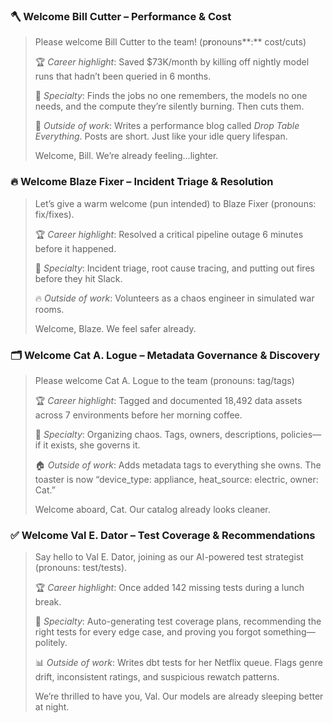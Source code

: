 ### 🪓 **Welcome Bill Cutter – Performance & Cost**

> Please welcome Bill Cutter to the team! (p**r**onouns**:** cost/cuts)
> 
> 
> 🏆 *Career highlight*: Saved $73K/month by killing off nightly model runs that hadn’t been queried in 6 months.
> 
> 💸 *Specialty*: Finds the jobs no one remembers, the models no one needs, and the compute they’re silently burning. Then cuts them.
> 
> 🧾 *Outside of work*: Writes a performance blog called *Drop Table Everything*. Posts are short. Just like your idle query lifespan.
> 
> Welcome, Bill. We’re already feeling...lighter.
> 

### 🔥 **Welcome Blaze Fixer – Incident Triage & Resolution**

> Let’s give a warm welcome (pun intended) to Blaze Fixer (pronouns: fix/fixes).
> 
> 
> 🏆 *Career highlight*: Resolved a critical pipeline outage 6 minutes before it happened.
> 
> 🚒 *Specialty*: Incident triage, root cause tracing, and putting out fires before they hit Slack.
> 
> 🔥 *Outside of work*: Volunteers as a chaos engineer in simulated war rooms. 
> 
> Welcome, Blaze. We feel safer already.
> 

### 🗂 **Welcome Cat A. Logue – Metadata Governance & Discovery**

> Please welcome Cat A. Logue to the team (pronouns: tag/tags)
> 
> 
> 🏆 *Career highlight*: Tagged and documented 18,492 data assets across 7 environments before her morning coffee. 
> 
> 🧠 *Specialty*: Organizing chaos. Tags, owners, descriptions, policies—if it exists, she governs it.
> 
> 🏠 *Outside of work*: Adds metadata tags to everything she owns. The toaster is now “device_type: appliance, heat_source: electric, owner: Cat.”
> 
> Welcome aboard, Cat. Our catalog already looks cleaner.
> 

### ✅ **Welcome Val E. Dator – Test Coverage & Recommendations**

> Say hello to Val E. Dator, joining as our AI-powered test strategist (pronouns: test/tests).
> 
> 
> 🏆 *Career highlight*: Once added 142 missing tests during a lunch break.
> 
> 🧪 *Specialty*: Auto-generating test coverage plans, recommending the right tests for every edge case, and proving you forgot something—politely.
> 
> 📊 *Outside of work*: Writes dbt tests for her Netflix queue. Flags genre drift, inconsistent ratings, and suspicious rewatch patterns.
> 
> We’re thrilled to have you, Val. Our models are already sleeping better at night.
>